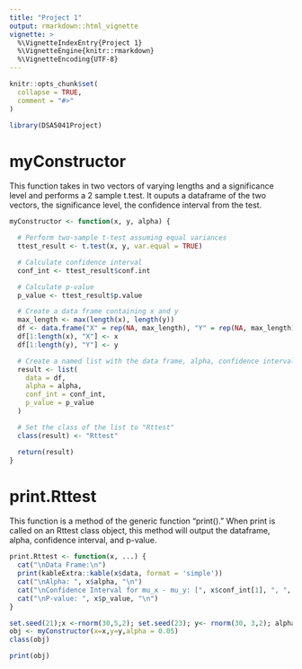 ```yaml
---
title: "Project 1"
output: rmarkdown::html_vignette
vignette: >
  %\VignetteIndexEntry{Project 1}
  %\VignetteEngine{knitr::rmarkdown}
  %\VignetteEncoding{UTF-8}
---
```


```r
knitr::opts_chunk$set(
  collapse = TRUE,
  comment = "#>"
)
```

```r
library(DSA5041Project)
```


# myConstructor
This function takes in two vectors of varying lengths and a significance level and performs a 2 sample t.test. It ouputs a dataframe of the two vectors, the significance level, the confidence interval from the test.
```r
myConstructor <- function(x, y, alpha) {

  # Perform two-sample t-test assuming equal variances
  ttest_result <- t.test(x, y, var.equal = TRUE)

  # Calculate confidence interval
  conf_int <- ttest_result$conf.int

  # Calculate p-value
  p_value <- ttest_result$p.value

  # Create a data frame containing x and y
  max_length <- max(length(x), length(y))
  df <- data.frame("X" = rep(NA, max_length), "Y" = rep(NA, max_length))
  df[1:length(x), "X"] <- x
  df[1:length(y), "Y"] <- y

  # Create a named list with the data frame, alpha, confidence interval, and p-value
  result <- list(
    data = df,
    alpha = alpha,
    conf_int = conf_int,
    p_value = p_value
  )

  # Set the class of the list to "Rttest"
  class(result) <- "Rttest"

  return(result)
}
```


# print.Rttest

This function is a method of the generic function "print()." When print is called on an Rttest class object, this method will output the dataframe, alpha, confidence interval, and p-value.
```r
print.Rttest <- function(x, ...) {
  cat("\nData Frame:\n")
  print(kableExtra::kable(x$data, format = 'simple'))
  cat("\nAlpha: ", x$alpha, "\n")
  cat("\nConfidence Interval for mu_x - mu_y: [", x$conf_int[1], ", ", x$conf_int[2], "]\n")
  cat("\nP-value: ", x$p_value, "\n")
}
```




```r
set.seed(21);x <-rnorm(30,5,2); set.seed(23); y<- rnorm(30, 3,2); alpha <- 0.05
obj <- myConstructor(x=x,y=y,alpha = 0.05)
class(obj)
```


``` r
print(obj)

```


